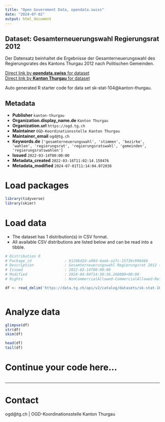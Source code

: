 ```yaml
---
title: "Open Government Data, opendata.swiss"
date: "2024-07-02"
output: html_document
---
```


## Dataset: Gesamterneuerungswahl Regierungsrat 2012

Der Datensatz beinhaltet die Ergebnisse der Gesamterneuerungswahl des Regierungsrates des Kantons Thurgau 2012 nach Politischen Gemeinden.

[Direct link by **opendata.swiss** for dataset](https://opendata.swiss/de/dataset/gesamterneuerungwahl-regierungsrat-2012)<br>
[Direct link by **Kanton Thurgau** for dataset](https://data.tg.ch/explore/dataset/sk-stat-104/)

Auto generated R starter code for data set sk-stat-104@kanton-thurgau.

## Metadata

- **Publisher** `kanton-thurgau`
- **Organization.display_name.de** `Kanton Thurgau`
- **Organization.url** `https://ogd.tg.ch`
- **Maintainer** `OGD-Koordinationsstelle Kanton Thurgau`
- **Maintainer_email** `ogd@tg.ch`
- **Keywords.de** `['gesamterneuerungswahl', 'stimmen', 'bezirke', 'wahlen', 'regierungsrat', 'regierungsratswahl', 'gemeinden', 'regierungsratswahlen']`
- **Issued** `2022-03-14T00:00:00`
- **Metadata_created** `2022-03-16T11:02:14.158476`
- **Metadata_modified** `2024-07-01T11:14:04.072038`


# Load packages

```r

library(tidyverse)
library(skimr)

```

# Load data

-   The dataset has 1 distribution(s) in CSV format.
-   All available CSV distributions are listed below and can be read into a tibble.

```r

# Distribution 0
# Package_id               : 91246d2d-a90d-4aeb-a1fc-15f36c996466
# Description              : Gesamterneuerungswahl Regierungsrat 2012 (csv)
# Issued                   : 2022-03-14T00:00:00
# Modified                 : 2024-04-04T14:38:36.268000+00:00
# Rights                   : NonCommercialAllowed-CommercialAllowed-ReferenceRequired

df <- read_delim('https://data.tg.ch/api/v2/catalog/datasets/sk-stat-104/exports/csv')



```

# Analyze data

```r

glimpse(df)
str(df)
skim(df)

head(df)
tail(df)

```

# Continue your code here...

```r

```

------------------------------------------------------------------------

# Contact

ogd@tg.ch | OGD-Koordinationsstelle Kanton Thurgau
